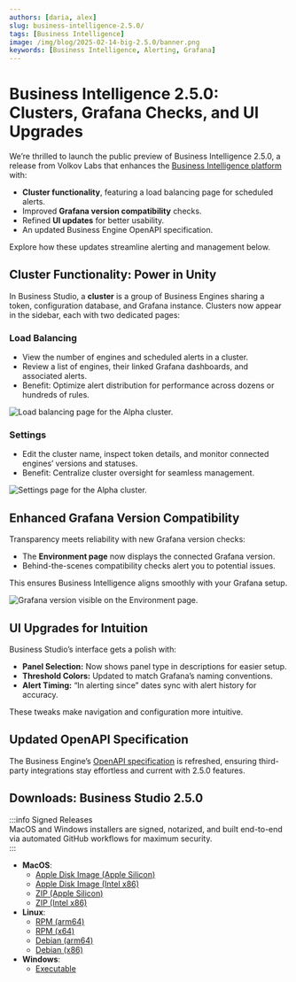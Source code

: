 ```yaml
---
authors: [daria, alex]
slug: business-intelligence-2.5.0/
tags: [Business Intelligence]
image: /img/blog/2025-02-14-big-2.5.0/banner.png
keywords: [Business Intelligence, Alerting, Grafana]
---
```



# Business Intelligence 2.5.0: Clusters, Grafana Checks, and UI Upgrades

We’re thrilled to launch the public preview of Business Intelligence 2.5.0, a release from Volkov Labs that enhances the [Business Intelligence platform](/big/) with:

- **Cluster functionality**, featuring a load balancing page for scheduled alerts.
- Improved **Grafana version compatibility** checks.
- Refined **UI updates** for better usability.
- An updated Business Engine OpenAPI specification.

Explore how these updates streamline alerting and management below.

## Cluster Functionality: Power in Unity

In Business Studio, a **cluster** is a group of Business Engines sharing a token, configuration database, and Grafana instance. Clusters now appear in the sidebar, each with two dedicated pages:

### Load Balancing

- View the number of engines and scheduled alerts in a cluster.
- Review a list of engines, their linked Grafana dashboards, and associated alerts.
- Benefit: Optimize alert distribution for performance across dozens or hundreds of rules.

<Image
  title="Load balancing page for the Alpha cluster."
  src="/img/blog/2025-02-14-big-2.5.0/cluster-lb.png"
/>

### Settings

- Edit the cluster name, inspect token details, and monitor connected engines’ versions and statuses.
- Benefit: Centralize cluster oversight for seamless management.

<Image
  title="Settings page for the Alpha cluster."
  src="/img/blog/2025-02-14-big-2.5.0/cluster-settings.png"
/>

## Enhanced Grafana Version Compatibility

Transparency meets reliability with new Grafana version checks:

- The **Environment page** now displays the connected Grafana version.
- Behind-the-scenes compatibility checks alert you to potential issues.

This ensures Business Intelligence aligns smoothly with your Grafana setup.

<Image
  title="Grafana version visible on the Environment page."
  src="/img/blog/2025-02-14-big-2.5.0/grafana-version.png"
/>

## UI Upgrades for Intuition

Business Studio’s interface gets a polish with:

- **Panel Selection:** Now shows panel type in descriptions for easier setup.
- **Threshold Colors:** Updated to match Grafana’s naming conventions.
- **Alert Timing:** “In alerting since” dates sync with alert history for accuracy.

These tweaks make navigation and configuration more intuitive.

## Updated OpenAPI Specification

The Business Engine’s [OpenAPI specification](/big/api/) is refreshed, ensuring third-party integrations stay effortless and current with 2.5.0 features.

## Downloads: Business Studio 2.5.0

:::info Signed Releases  
MacOS and Windows installers are signed, notarized, and built end-to-end via automated GitHub workflows for maximum security.  
:::

- **MacOS**:
  - [Apple Disk Image (Apple Silicon)](https://github.com/VolkovLabs/business-intelligence/releases/download/v2.5.0/Business.Studio-2.5.0-arm64.dmg)
  - [Apple Disk Image (Intel x86)](https://github.com/VolkovLabs/business-intelligence/releases/download/v2.5.0/Business.Studio-2.5.0-x64.dmg)
  - [ZIP (Apple Silicon)](https://github.com/VolkovLabs/business-intelligence/releases/download/v2.5.0/Business.Studio-darwin-arm64-2.5.0.zip)
  - [ZIP (Intel x86)](https://github.com/VolkovLabs/business-intelligence/releases/download/v2.5.0/Business.Studio-darwin-x64-2.5.0.zip)
- **Linux**:
  - [RPM (arm64)](https://github.com/VolkovLabs/business-intelligence/releases/download/v2.5.0/business-studio-2.5.0-1.arm64.rpm)
  - [RPM (x64)](https://github.com/VolkovLabs/business-intelligence/releases/download/v2.5.0/business-studio-2.5.0-1.x86_64.rpm)
  - [Debian (arm64)](https://github.com/VolkovLabs/business-intelligence/releases/download/v2.5.0/business-studio_2.5.0_arm64.deb)
  - [Debian (x86)](https://github.com/VolkovLabs/business-intelligence/releases/download/v2.5.0/business-studio_2.5.0_amd64.deb)
- **Windows**:
  - [Executable](https://github.com/VolkovLabs/business-intelligence/releases/download/v2.5.0/Business.Studio-2.5.0.Setup.exe)

<GettingStarted />

<Feedback />
